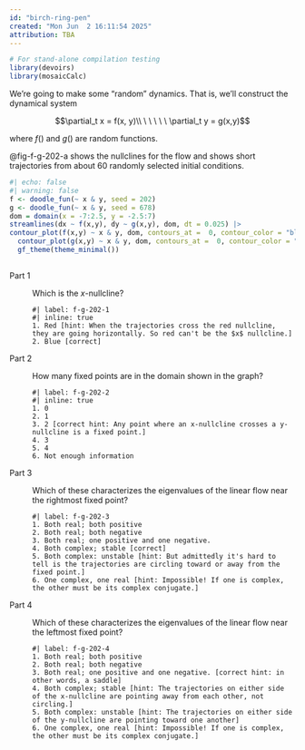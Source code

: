 ```yaml
---
id: "birch-ring-pen"
created: "Mon Jun  2 16:11:54 2025"
attribution: TBA
---
```


```r
# For stand-alone compilation testing
library(devoirs)
library(mosaicCalc)
```

::: {#exr-birch-ring-pen}
We're going to make some "random" dynamics. That is, we'll construct the dynamical system

$$\partial_t x = f(x, y)\\ \ \ \ \ \ 
\partial_t y = g(x,y)$$

where $f()$ and $g()$ are random functions.

@fig-f-g-202-a shows the nullclines for the flow and shows short trajectories from about 60
randomly selected initial conditions.

::: {#fig-f-g-202-a}

```r
#| echo: false
#| warning: false
f <- doodle_fun(~ x & y, seed = 202)
g <- doodle_fun(~ x & y, seed = 678)
dom = domain(x = -7:2.5, y = -2.5:7)
streamlines(dx ~ f(x,y), dy ~ g(x,y), dom, dt = 0.025) |>
contour_plot(f(x,y) ~ x & y, dom, contours_at =  0, contour_color = "blue") |>
  contour_plot(g(x,y) ~ x & y, dom, contours_at =  0, contour_color = "tomato") |>
  gf_theme(theme_minimal())
  
```

:::

Part 1
: Which is the $x$-nullcline?
```mcq
#| label: f-g-202-1
#| inline: true
1. Red [hint: When the trajectories cross the red nullcline, they are going horizontally. So red can't be the $x$ nullcline.]
2. Blue [correct]
```

Part 2
: How many fixed points are in the domain shown in the graph?
```mcq
#| label: f-g-202-2
#| inline: true
1. 0
2. 1
3. 2 [correct hint: Any point where an x-nullcline crosses a y-nullcline is a fixed point.]
4. 3
5. 4
6. Not enough information
```

Part 3
: Which of these characterizes the eigenvalues of the linear flow near the rightmost fixed point?
```mcq
#| label: f-g-202-3
1. Both real; both positive
2. Both real; both negative
3. Both real; one positive and one negative.
4. Both complex; stable [correct]
5. Both complex: unstable [hint: But admittedly it's hard to tell is the trajectories are circling toward or away from the fixed point.]
6. One complex, one real [hint: Impossible! If one is complex, the other must be its complex conjugate.]
```

Part 4
: Which of these characterizes the eigenvalues of the linear flow near the leftmost fixed point?
```mcq
#| label: f-g-202-4
1. Both real; both positive
2. Both real; both negative
3. Both real; one positive and one negative. [correct hint: in other words, a saddle]
4. Both complex; stable [hint: The trajectories on either side of the x-nullcline are pointing away from each other, not circling.]
5. Both complex: unstable [hint: The trajectories on either side of the y-nullcline are pointing toward one another]
6. One complex, one real [hint: Impossible! If one is complex, the other must be its complex conjugate.]
```


:::
 <!-- end of exr-birch-ring-pen -->
